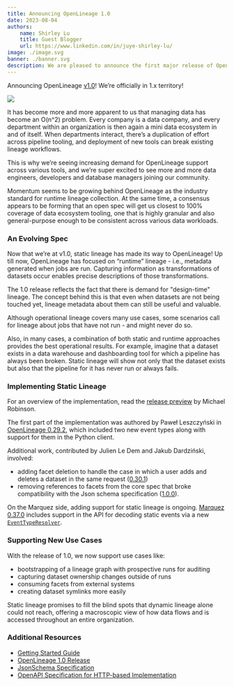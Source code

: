 ```yaml
---
title: Announcing OpenLineage 1.0
date: 2023-08-04
authors: 
    name: Shirley Lu
    title: Guest Blogger
    url: https://www.linkedin.com/in/juye-shirley-lu/
image: ./image.svg
banner: ./banner.svg
description: We are pleased to announce the first major release of OpenLineage. This release completes the first version of a new static lineage feature.
---
```


Announcing OpenLineage [v1.0](https://github.com/OpenLineage/OpenLineage/releases/tag/1.0.0)! We’re officially in 1.x territory!

![](./banner.svg#banner)

<!--truncate-->

It has become more and more apparent to us that managing data has become an O(n^2) problem. Every company is a data company, and every department within an organization is then again a mini data ecosystem in and of itself.  When departments interact, there’s a duplication of effort across pipeline tooling, and deployment of new tools can break existing lineage workflows. 

This is why we’re seeing increasing demand for OpenLineage support across various tools, and we’re super excited to see more and more data engineers, developers and database managers joining our community. 

Momentum seems to be growing behind OpenLineage as the industry standard for runtime lineage collection. At the same time, a consensus appears to be forming that an open spec will get us closest to 100% coverage of data ecosystem tooling, one that is highly granular and also general-purpose enough to be consistent across various data workloads.

### An Evolving Spec

Now that we’re at v1.0, static lineage has made its way to OpenLineage! Up till now, OpenLineage has focused on “runtime” lineage - i.e., metadata generated when jobs are run. Capturing information as transformations of datasets occur enables precise descriptions of those transformations. 

The 1.0 release reflects the fact that there is demand for "design-time" lineage. The concept behind this is that even when datasets are not being touched yet, lineage metadata about them can still be useful and valuable.

Although operational lineage covers many use cases, some scenarios call for lineage about jobs that have not run - and might never do so. 

Also, in many cases, a combination of both static and runtime approaches provides the best operational results. For example, imagine that a dataset exists in a data warehouse and dashboarding tool for which a pipeline has always been broken. Static lineage will show not only that the dataset exists but also that the pipeline for it has never run or always fails.  


### Implementing Static Lineage

For an overview of the implementation, read the [release preview](static-lineage) by Michael Robinson.

The first part of the implementation was authored by Paweł Leszczyński in [OpenLineage 0.29.2](https://github.com/OpenLineage/OpenLineage/releases/tag/0.29.2), which included two new event types along with support for them in the Python client.

Additional work, contributed by Julien Le Dem and Jakub Dardziński, involved:
- adding facet deletion to handle the case in which a user adds and deletes a dataset in the same request ([0.30.1](https://github.com/OpenLineage/OpenLineage/releases/tag/0.30.1))
- removing references to facets from the core spec that broke compatibility with the Json schema specification ([1.0.0](https://github.com/OpenLineage/OpenLineage/releases/tag/1.0.0)).

On the Marquez side, adding support for static lineage is ongoing. [Marquez 0.37.0](https://github.com/MarquezProject/marquez/releases/tag/0.37.0) includes support in the API for decoding static events via a new [`EventTypeResolver`](https://github.com/MarquezProject/marquez/pull/2495).

### Supporting New Use Cases

With the release of 1.0, we now support use cases like:

- bootstrapping of a lineage graph with prospective runs for auditing
- capturing dataset ownership changes outside of runs
- consuming facets from external systems
- creating dataset symlinks more easily

Static lineage promises to fill the blind spots that dynamic lineage alone could not reach, offering a macroscopic view of how data flows and is accessed throughout an entire organization.

### Additional Resources

* [Getting Started Guide](../getting-started)
* [OpenLineage 1.0 Release](https://github.com/OpenLineage/OpenLineage/releases/tag/1.0.0)
* [JsonSchema Specification](https://github.com/OpenLineage/OpenLineage/tree/main/spec/OpenLineage.json)
* [OpenAPI Specification for HTTP-based Implementation](https://openlineage.io/apidocs/openapi/)  